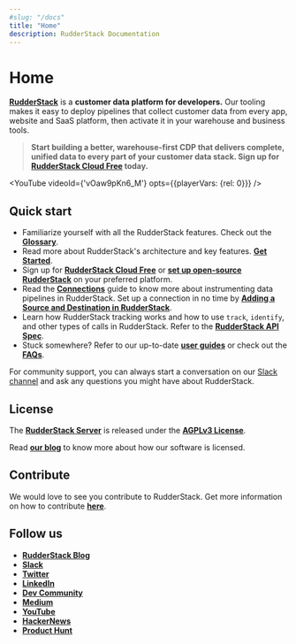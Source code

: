 ```yaml
---
#slug: "/docs"
title: "Home"
description: RudderStack Documentation
---
```


# Home

[**RudderStack**](https://rudderstack.com/) is a **customer data platform for developers.** Our tooling makes it easy to deploy pipelines that collect customer data from every app, website and SaaS platform, then activate it in your warehouse and business tools.

> **Start building a better, warehouse-first CDP that delivers complete, unified data to every part of your customer data stack. Sign up for [**RudderStack Cloud Free**](https://app.rudderlabs.com/signup?type=freetrial) today.**

<!--https://www.youtube.com/watch?v=vOaw9pKn6_M-->

<YouTube
    videoId={'vOaw9pKn6_M'}
    opts={{playerVars: {rel: 0}}}
/>

## Quick start

- Familiarize yourself with all the RudderStack features. Check out the [**Glossary**](https://rudderstack.com/docs/glossary/).
- Read more about RudderStack's architecture and key features. [**Get Started**](https://rudderstack.com/docs/get-started/).
- Sign up for [**RudderStack Cloud Free**](https://app.rudderlabs.com/signup?type=freetrial) or [**set up open-source RudderStack**](https://rudderstack.com/docs/get-started/installing-and-setting-up-rudderstack/) on your preferred platform.
- Read the [**Connections**](https://rudderstack.com/docs/connections/) guide to know more about instrumenting data pipelines in RudderStack. Set up a connection in no time by [**Adding a Source and Destination in RudderStack**](https://rudderstack.com/docs/connections/adding-source-and-destination-rudderstack/).
- Learn how RudderStack tracking works and how to use `track`, `identify`, and other types of calls in RudderStack. Refer to the [**RudderStack API Spec**](https://rudderstack.com/docs/rudderstack-api/api-specification/rudderstack-spec/).
- Stuck somewhere? Refer to our up-to-date [**user guides**](https://rudderstack.com/docs/user-guides/) or check out the [**FAQs**](https://rudderstack.com/docs/faqs/).

<div class="successBlock">
    
For community support, you can always start a conversation on our  <a href="https://rudderstack.com/join-rudderstack-slack-community">Slack channel</a> and ask any questions you might have about RudderStack.
</div>

## License

The [**RudderStack Server**](https://github.com/rudderlabs/rudder-server) is released under the [**AGPLv3 License**](https://www.gnu.org/licenses/agpl-3.0-standalone.html).

<div class="infoBlock">

Read [**our blog**](https://rudderstack.com/blog/rudderstacks-licensing-explained) to know more about how our software is licensed.
</div>

## Contribute

We would love to see you contribute to RudderStack. Get more information on how to contribute [**here**](https://github.com/rudderlabs/rudderstack-docs/blob/master/CONTRIBUTING.MD).

## Follow us

- [**RudderStack Blog**](https://rudderstack.com/blog/)
- [**Slack**](https://rudderstack.com/join-rudderstack-slack-community)
- [**Twitter**](https://twitter.com/rudderstack)
- [**LinkedIn**](https://www.linkedin.com/company/rudderlabs/)
- [**Dev Community**](https://dev.to/rudderstack)
- [**Medium**](https://rudderstack.medium.com/)
- [**YouTube**](https://www.youtube.com/channel/UCgV-B77bV_-LOmKYHw8jvBw)
- [**HackerNews**](https://news.ycombinator.com/item?id=21081756)
- [**Product Hunt**](https://www.producthunt.com/posts/rudderstack)
